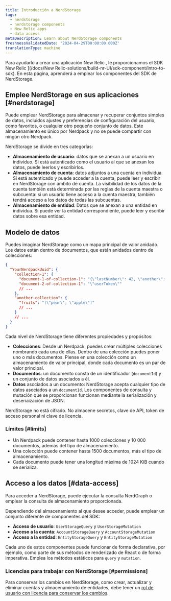 ```yaml
---
title: Introducción a NerdStorage
tags:
  - nerdstorage
  - nerdstorage components
  - New Relic apps
  - data access
metaDescription: Learn about NerdStorage components
freshnessValidatedDate: '2024-04-29T00:00:00.000Z'
translationType: machine
---
```


Para ayudarlo a crear una aplicación New Relic , le proporcionamos el SDK New Relic ]\(/docs/New Relic-solutions/build-nr-UI/sdk-component/intro-to-sdk). En esta página, aprenderá a emplear los componentes del SDK de NerdStorage.

## Emplee NerdStorage en sus aplicaciones [#nerdstorage]

Puede emplear NerdStorage para almacenar y recuperar conjuntos simples de datos, incluidos ajustes y preferencias de configuración del usuario, como favoritos, o cualquier otro pequeño conjunto de datos. Este almacenamiento es único por Nerdpack y no se puede compartir con ningún otro Nerdpack.

NerdStorage se divide en tres categorías:

* **Almacenamiento de usuario**: datos que se anexan a un usuario en individuo. Si está autenticado como el usuario al que se anexan los datos, puede leerlos y escribirlos.
* **Almacenamiento de cuenta**: datos adjuntos a una cuenta en individua. Si está autenticado y puede acceder a la cuenta, puede leer y escribir en NerdStorage con ámbito de cuenta. La visibilidad de los datos de la cuenta también está determinada por las reglas de la cuenta maestra o subcuenta: si un usuario tiene acceso a la cuenta maestra, también tendrá acceso a los datos de todas las subcuentas.
* **Almacenamiento de entidad**: Datos que se anexan a una entidad en individua. Si puede ver la entidad correspondiente, puede leer y escribir datos sobre esa entidad.

## Modelo de datos

Puedes imaginar NerdStorage como un mapa principal de valor anidado. Los datos están dentro de documentos, que están anidados dentro de colecciones:

```json copy=false lineNumbers=false
{
  "YourNerdpackUuid": {
    "collection-1": {
      "document-1-of-collection-1": "{\"lastNumber\": 42, \"another\": [1]}",
      "document-2-of-collection-1": "\"userToken\""
      // ...
    },
    "another-collection": {
      "fruits": "[\"pear\", \"apple\"]"
      // ...
    }
    // ...
  }
}
```

Cada nivel de NerdStorage tiene diferentes propiedades y propósitos:

* **Colecciones**: Desde un Nerdpack, puedes crear múltiples colecciones nombrando cada una de ellas. Dentro de una colección puedes poner uno o más documentos. Piense en una colección como un almacenamiento de valor principal, donde cada documento es un par de valor principal.
* **Documentos**: un documento consta de un identificador (`documentId`) y un conjunto de datos asociados a él.
* **Datos** asociados a un documento: NerdStorage acepta cualquier tipo de datos asociados a un `documentId`. Los componentes de consulta y mutación que se proporcionan funcionan mediante la serialización y deseriaización de JSON.

<Callout variant="caution">
  NerdStorage no está cifrado. No almacene secretos, clave de API, token de acceso personal ni clave de licencia.
</Callout>

### Límites [#limits]

* Un Nerdpack puede contener hasta 1000 colecciones y 10 000 documentos, además del tipo de almacenamiento.
* Una colección puede contener hasta 1500 documentos, más el tipo de almacenamiento.
* Cada documento puede tener una longitud máxima de 1024 KiB cuando se serializa.

## Acceso a los datos [#data-access]

Para acceder a NerdStorage, puede ejecutar la consulta NerdGraph o emplear la consulta de almacenamiento proporcionada.

Dependiendo del almacenamiento al que desee acceder, puede emplear un conjunto diferente de componentes del SDK:

* **Acceso de usuario**: `UserStorageQuery` y `UserStorageMutation`
* **Acceso a la cuenta**: `AccountStorageQuery` y `AccountStorageMutation`
* **Acceso a la entidad**: `EntityStorageQuery` y `EntityStorageMutation`

Cada uno de estos componentes puede funcionar de forma declarativa, por ejemplo, como parte de sus métodos de renderizado de React o de forma imperativa. Emplea los métodos estáticos para `query` y `mutation`.

### Licencias para trabajar con NerdStorage [#permissions]

Para conservar los cambios en NerdStorage, como crear, actualizar y eliminar cuentas y almacenamiento de entidades, debe tener un [rol de usuario con licencia para conservar los cambios](/docs/accounts/original-accounts-billing/original-users-roles/users-roles-original-user-model/).